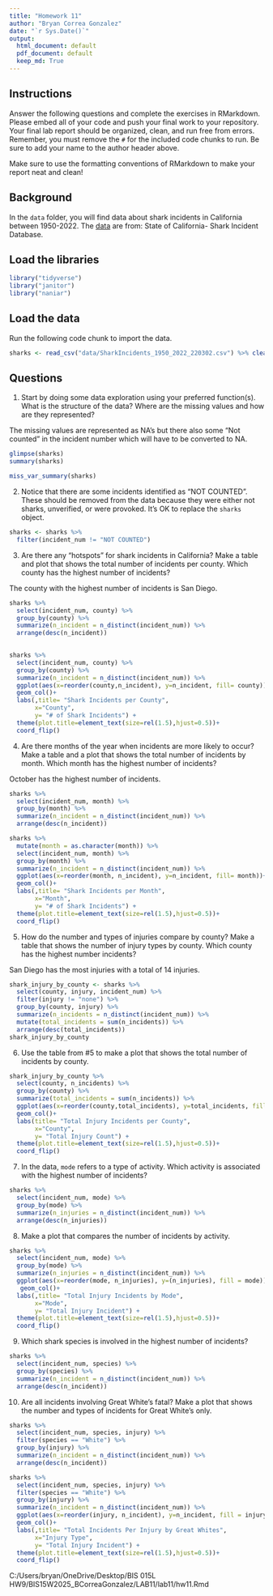```yaml
---
title: "Homework 11"
author: "Bryan Correa Gonzalez"
date: "`r Sys.Date()`"
output:
  html_document: default
  pdf_document: default
  keep_md: True
---
```


## Instructions
Answer the following questions and complete the exercises in RMarkdown. Please embed all of your code and push your final work to your repository. Your final lab report should be organized, clean, and run free from errors. Remember, you must remove the `#` for the included code chunks to run. Be sure to add your name to the author header above.  

Make sure to use the formatting conventions of RMarkdown to make your report neat and clean!    

## Background
In the `data` folder, you will find data about shark incidents in California between 1950-2022. The [data](https://catalog.data.gov/dataset/shark-incident-database-california-56167) are from: State of California- Shark Incident Database.   

## Load the libraries
```r
library("tidyverse")
library("janitor")
library("naniar")
```

## Load the data
Run the following code chunk to import the data.
```r
sharks <- read_csv("data/SharkIncidents_1950_2022_220302.csv") %>% clean_names()
```

## Questions
1. Start by doing some data exploration using your preferred function(s). What is the structure of the data? Where are the missing values and how are they represented?  

The missing values are represented as NA's but there also some "Not counted" in the incident number which will have to be converted to NA. 

```r
glimpse(sharks)
summary(sharks)
```
```r
miss_var_summary(sharks)
```


2. Notice that there are some incidents identified as "NOT COUNTED". These should be removed from the data because they were either not sharks, unverified, or were provoked. It's OK to replace the `sharks` object.

```r
sharks <- sharks %>% 
  filter(incident_num != "NOT COUNTED")
```


3. Are there any "hotspots" for shark incidents in California? Make a table and plot that shows the total number of incidents per county. Which county has the highest number of incidents?

The county with the highest number of incidents is San Diego.


```r
sharks %>% 
  select(incident_num, county) %>% 
  group_by(county) %>% 
  summarize(n_incident = n_distinct(incident_num)) %>% 
  arrange(desc(n_incident))
          
```

```r
sharks %>% 
  select(incident_num, county) %>% 
  group_by(county) %>% 
  summarize(n_incident = n_distinct(incident_num)) %>% 
  ggplot(aes(x=reorder(county,n_incident), y=n_incident, fill= county)) +
  geom_col()+
  labs(,title= "Shark Incidents per County",
       x="County",
       y= "# of Shark Incidents") + 
  theme(plot.title=element_text(size=rel(1.5),hjust=0.5))+
  coord_flip()
```

4. Are there months of the year when incidents are more likely to occur? Make a table and a plot that shows the total number of incidents by month. Which month has the highest number of incidents?  

October has the highest number of incidents.

```r
sharks %>% 
  select(incident_num, month) %>% 
  group_by(month) %>% 
  summarize(n_incident = n_distinct(incident_num)) %>% 
  arrange(desc(n_incident))
```


```r
sharks %>% 
  mutate(month = as.character(month)) %>% 
  select(incident_num, month) %>% 
  group_by(month) %>% 
  summarize(n_incident = n_distinct(incident_num)) %>% 
  ggplot(aes(x=reorder(month, n_incident), y=n_incident, fill= month))+
  geom_col()+
  labs(,title= "Shark Incidents per Month",
       x="Month",
       y= "# of Shark Incidents") + 
  theme(plot.title=element_text(size=rel(1.5),hjust=0.5))+
  coord_flip()
```



5. How do the number and types of injuries compare by county? Make a table that shows the number of injury types by county. Which county has the highest number incidents?

San Diego has the most injuries with a total of 14 injuries. 

```r
shark_injury_by_county <- sharks %>% 
  select(county, injury, incident_num) %>%
  filter(injury != "none") %>% 
  group_by(county, injury) %>% 
  summarize(n_incidents = n_distinct(incident_num)) %>%
  mutate(total_incidents = sum(n_incidents)) %>% 
  arrange(desc(total_incidents))
shark_injury_by_county
```


6. Use the table from #5 to make a plot that shows the total number of incidents by county.
```r
shark_injury_by_county %>% 
  select(county, n_incidents) %>% 
  group_by(county) %>% 
  summarize(total_incidents = sum(n_incidents)) %>% 
  ggplot(aes(x=reorder(county,total_incidents), y=total_incidents, fill = county))+
  geom_col()+
  labs(title= "Total Injury Incidents per County",
       x="County",
       y= "Total Injury Count") + 
  theme(plot.title=element_text(size=rel(1.5),hjust=0.5))+
  coord_flip()
```

7. In the data, `mode` refers to a type of activity. Which activity is associated with the highest number of incidents?

```r
sharks %>% 
  select(incident_num, mode) %>% 
  group_by(mode) %>% 
  summarize(n_injuries = n_distinct(incident_num)) %>% 
  arrange(desc(n_injuries))
```


8. Make a plot that compares the number of incidents by activity.

```r
sharks %>% 
  select(incident_num, mode) %>% 
  group_by(mode) %>% 
  summarize(n_injuries = n_distinct(incident_num)) %>% 
  ggplot(aes(x=reorder(mode, n_injuries), y=(n_injuries), fill = mode)) +
   geom_col()+
  labs(,title= "Total Injury Incidents by Mode",
       x="Mode",
       y= "Total Injury Incident") + 
  theme(plot.title=element_text(size=rel(1.5),hjust=0.5))+
  coord_flip()
```


9. Which shark species is involved in the highest number of incidents?

```r
sharks %>% 
  select(incident_num, species) %>% 
  group_by(species) %>% 
  summarize(n_incident = n_distinct(incident_num)) %>% 
  arrange(desc(n_incident))
```


10. Are all incidents involving Great White's fatal? Make a plot that shows the number and types of incidents for Great White's only.  

```r
sharks %>% 
  select(incident_num, species, injury) %>% 
  filter(species == "White") %>% 
  group_by(injury) %>% 
  summarize(n_incident = n_distinct(incident_num)) %>% 
  arrange(desc(n_incident))
```

```r
sharks %>% 
  select(incident_num, species, injury) %>% 
  filter(species == "White") %>% 
  group_by(injury) %>% 
  summarize(n_incident = n_distinct(incident_num)) %>% 
  ggplot(aes(x=reorder(injury, n_incident), y=n_incident, fill = injury)) +
  geom_col()+
  labs(,title= "Total Incidents Per Injury by Great Whites",
       x="Injury Type",
       y= "Total Injury Incident") + 
  theme(plot.title=element_text(size=rel(1.5),hjust=0.5))+
  coord_flip()
```
C:/Users/bryan/OneDrive/Desktop/BIS 015L HW9/BIS15W2025_BCorreaGonzalez/LAB11/lab11/hw11.Rmd
